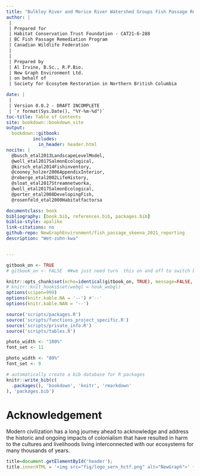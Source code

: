 ```yaml
--- 
title: "Bulkley River and Morice River Watershed Groups Fish Passage Restoration Planning 2021 - DRAFT"
author: |
 |
 | Prepared for
 | Habitat Conservation Trust Foundation - CAT21-6-288
 | BC Fish Passage Remediation Program
 | Canadian Wildlife Federation
 |
 |
 | Prepared by
 | Al Irvine, B.Sc., R.P.Bio.
 | New Graph Environment Ltd.
 | on behalf of
 | Society for Ecosytem Restoration in Northern British Columbia

date: |
 |
 | Version 0.0.2 - DRAFT INCOMPLETE
 | `r format(Sys.Date(), "%Y-%m-%d")`
toc-title: Table of Contents
site: bookdown::bookdown_site
output: 
  bookdown::gitbook:
          includes:
            in_header: header.html
nocite: |
  @busch_etal2013LandscapeLevelModel, 
  @woll_etal2017SalmonEcological,
  @kirsch_etal2014Fishinventory,
  @cooney_holzer2006AppendixInterior,
  @roberge_etal2002LifeHistory,
  @sloat_etal2017Streamnetworka,
  @woll_etal2017SalmonEcological,
  @porter_etal2008DevelopingFish,
  @rosenfeld_etal2000Habitatfactorsa

documentclass: book
bibliography: [book.bib, references.bib, packages.bib]
biblio-style: apalike
link-citations: no
github-repo: NewGraphEnvironment/fish_passage_skeena_2021_reporting
description: "Wet-zuhn-kwa"


---
```




```r
gitbook_on <- TRUE
# gitbook_on <- FALSE  ##we just need turn  this on and off to switch between gitbook and pdf via paged.js

```



```r
knitr::opts_chunk$set(echo=identical(gitbook_on, TRUE), message=FALSE, warning=FALSE, dpi=60, out.width = "100%")
# knitr::knit_hooks$set(webgl = hook_webgl)
options(scipen=999)
options(knitr.kable.NA = '--') #'--'
options(knitr.kable.NAN = '--')


```

```r


source('scripts/packages.R')
source('scripts/functions_project_specific.R')
source('scripts/private_info.R')
source('scripts/tables.R')

```

```r
photo_width <- "100%"
font_set <- 11

```

```r
photo_width <- "80%"
font_set <- 9
```


```r
# automatically create a bib database for R packages
knitr::write_bib(c(
  .packages(), 'bookdown', 'knitr', 'rmarkdown'
), 'packages.bib')
```

# Acknowledgement {.front-matter .unnumbered}


Modern civilization has a long journey ahead to acknowledge and address the historic and ongoing impacts of colonialism that have resulted in harm to the cultures and livelihoods living interconnected with our ecosystems for many thousands of years. 



```js
title=document.getElementById('header');
title.innerHTML = '<img src="fig/logo_sern_hctf.png" alt="NewGraph">' + title.innerHTML
```

